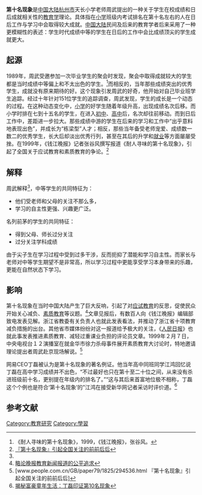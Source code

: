 '''第十名现象'''是[[中国大陆|中国大陆]][[杭州市|杭州市]]天长小学老师周武提出的一种关于学生在校成绩和日后成就相关性的[[教育学|教育学]]理论。具体指在[[小学|小学]]班级内考试排名在第十名左右的人在日后工作与学习中会取得较大成就。[[中国大陆|中国大陆]]民间及后来的教育学者后来采用了一种更模糊性的表述：学生时代成绩中等的学生在日后的工作中会比成绩顶尖的学生成就更大。

==起源==
1989年，周武受邀参加一次毕业学生的聚会时发现，聚会中取得成就较大的学生都是当时成绩中等偏上和不太出色的学生。<ref name="#1">《耐人寻味的第十名现象》，1999，《钱江晚报》，张谷风。</ref>而相反的，当年那些成绩突出的优秀学生，成就没有原来期待的好。这个现象引发周武的好奇，他开始对自己毕业班学生追踪。经过十年针对151位学生的追踪调查，周武发现，学生的成长是一个动态的过程。在这种动态变化中，[[小学|小学]]的好学生随着年级升高，出现成绩名次后移。而小学时排在七到十五名的学生，在进入[[初中|初中]]、[[高中|高中]]后，名次却往前移动。而到日后工作中，差距进一步拉大。那些成绩中游的学生在后来的学习和工作中“出乎意料地表现出色”，并成长为“栋梁型”人才；相反，那些当年备受老师宠爱、成绩数一数二的优秀学生，长大后却淡出优秀行列，甚至在其后的升学和[[就业|就业]]等方面屡屡受挫。在1999年，《钱江晚报》记者张谷风撰写报道《耐人寻味的第十名现象》，引起了全国关于应试教育和素质教育的争论。<ref>[http://www.people.com.cn/GB/paper79/1825/294536.html 『第十名现象』引起全国关注的前前后后]</ref>

==解释==
周武解释<ref name="#1"/>，中等学生的共同特征为：
*他们受老师和父母的关注不那么多，
*学习的自主性更强、兴趣更广泛。
名列前茅的学生的共同特征：
*得到父母、师长过分关注
*过分关注学科成绩
由于尖子生在学习过程中受到过多干涉，反而扼抑了潜能和学习自主性。而家长与老师对中等学生期望不是非常高，所以学习过程中更能享受学习本身带来的乐趣，更能在自然状态下学习。

==影响==
第十名现象在当时中国大陆产生了巨大反响，引起了对[[应试教育|应试教育]]的反思，促使民众开始关心减负、[[素质教育|素质教育]]等议题。<ref>[http://zjdaily.zjol.com.cn/gb/node2/node802/node37145/node424231/node424235/userobject15ai5540382.html 略论晚报教育新闻报道的公平追求]</ref>文章见报后，有数百人向《钱江晚报》编辑部致电发表见解。浙江省教委有关负责人也就此发表看法，并推动了浙江省十项教育减负措施的出台。其他省市媒体纷纷对这一报道给予极大的关注，《[[人民日报|人民日报]]》也就此事发表推进素质教育、减轻过重课业负担的评论员文章。1999年２月７日，中央电视台１２演播室在就金华市徐力杀母事件展开素质教育大讨论时，特地邀请理论提出者周武赴京现场解说。<ref>[www.people.com.cn/GB/paper79/1825/294536.html 『第十名现象』引起全国关注的前前后后]</ref>

网易CEO丁磊被认为是第十名现象的著名例证。他当年高中同班同学江鸿回忆说丁磊在高中学习成绩并不出色，“不过最好也只在第十至二十位之间，从来没有杀进班级前十名，更别提在年级内的排名了。”“这与其后来首富地位极不相称，丁磊这个个例也是符合‘第十名现象’的”江鸿在接受新华网记者采访时评价道。<ref> [http://money.163.com/11/0601/11/75F9ANTO00253G87.html 揭秘富豪童年生活：丁磊印证第10名现象]</ref>

== 参考文献  ==
{{Reflist|2}}

[[Category:教育研究|Category:教育研究]]
[[Category:學習|Category:學習]]